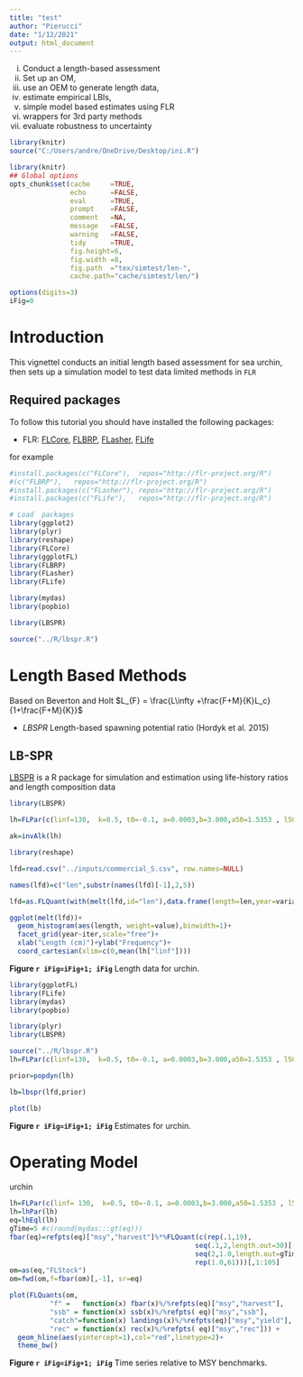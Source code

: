 ```yaml
---
title: "test"
author: "Pierucci"
date: "1/12/2021"
output: html_document
---
```

 i) Conduct a length-based assessment
 ii) Set up an OM, 
 iii) use an OEM to generate length data, 
 iv) estimate empirical LBIs, 
 v) simple model based estimates using FLR 
 vi) wrappers for 3rd party methods
 vii) evaluate robustness to uncertainty
 
```r
library(knitr)
source("C:/Users/andre/OneDrive/Desktop/ini.R")
```

```r
library(knitr)
## Global options
opts_chunk$set(cache     =TRUE,
               echo      =FALSE,
               eval      =TRUE,
               prompt    =FALSE,
               comment   =NA,
               message   =FALSE,
               warning   =FALSE,
               tidy      =TRUE,
               fig.height=6,
               fig.width =8,
               fig.path  ="tex/simtest/len-",
               cache.path="cache/simtest/len/")
```

```r
options(digits=3)
iFig=0
```


# Introduction

This vignettel conducts an initial length based assessment for sea urchin, then sets up a simulation model to test data limited methods in `FLR` 

## Required packages

To follow this tutorial you should have installed the following packages:

- FLR: [FLCore](http://www.flr-project.org/FLCore/), [FLBRP](http://www.flr-project.org/FLBRP/), [FLasher](http://www.flr-project.org/FLash/), [FLife](http://www.flr-project.org/FLife/)

for example

```r
#install.packages(c("FLCore"),  repos="http://flr-project.org/R")
#(c("FLBRP"),   repos="http://flr-project.org/R")
#install.packages(c("FLasher"), repos="http://flr-project.org/R")
#install.packages(c("FLife"),   repos="http://flr-project.org/R")
```

```r
# Load  packages
library(ggplot2)
library(plyr)
library(reshape)
library(FLCore)
library(ggplotFL)
library(FLBRP)
library(FLasher)
library(FLife)

library(mydas)
library(popbio)

library(LBSPR)

source("../R/lbspr.R")
```


# Length Based Methods

Based on Beverton and Holt  $L_{F} = \frac{L\infty +\frac{F+M}{K}L_c}{1+\frac{F+M}{K}}$

+ $LBSPR$ Length-based spawning potential ratio (Hordyk et al. 2015) 


## LB-SPR

[LBSPR](https://cran.r-project.org/web/packages/LBSPR/vignettes/LBSPR.html)
is a R package for simulation and estimation using life-history ratios and length composition data



```r
library(LBSPR)
```

```r
lh=FLPar(c(linf=130,  k=0.5, t0=-0.1, a=0.0003,b=3.000,a50=1.5353 , l50=66.5733 ),units="mm")

ak=invAlk(lh)  
```

```r
library(reshape)

lfd=read.csv("../inputs/commercial_S.csv", row.names=NULL)

names(lfd)=c("len",substr(names(lfd)[-1],2,5))

lfd=as.FLQuant(with(melt(lfd,id="len"),data.frame(length=len,year=variable,data=value)))[,names(lfd)[-1]]

ggplot(melt(lfd))+
  geom_histogram(aes(length, weight=value),binwidth=1)+
  facet_grid(year~iter,scale="free")+
  xlab("Length (cm)")+ylab("Frequency")+
  coord_cartesian(xlim=c(0,mean(lh["linf"])))
```

**Figure `r iFig=iFig+1; iFig`** Length data for urchin. 


```r
library(ggplotFL)
library(FLife)
library(mydas)
library(popbio)

library(plyr)
library(LBSPR)

source("../R/lbspr.R")
lh=FLPar(c(linf=130,  k=0.5, t0=-0.1, a=0.0003,b=3.000,a50=1.5353 , l50=66.5733 ),units="mm")

prior=popdyn(lh)

lb=lbspr(lfd,prior)  
```


```r
plot(lb)
```

**Figure `r iFig=iFig+1; iFig`** Estimates for urchin. 


# Operating Model

urchin

```r
lh=FLPar(c(linf= 130,  k=0.5, t0=-0.1, a=0.0003,b=3.000,a50=1.5353 , l50=66.5733 ),units="mm")
lh=lhPar(lh)
eq=lhEql(lh)
gTime=5 #c(round(mydas:::gt(eq)))
fbar(eq)=refpts(eq)["msy","harvest"]%*%FLQuant(c(rep(.1,19),
                                              seq(.1,2,length.out=30)[-30],
                                              seq(2,1.0,length.out=gTime)[-1],
                                              rep(1.0,61)))[,1:105]
om=as(eq,"FLStock")
om=fwd(om,f=fbar(om)[,-1], sr=eq)

```

```r
plot(FLQuants(om, 
          "f" =   function(x) fbar(x)%/%refpts(eq)["msy","harvest"], 
          "ssb" = function(x) ssb(x)%/%refpts( eq)["msy","ssb"], 
          "catch"=function(x) landings(x)%/%refpts(eq)["msy","yield"],
          "rec" = function(x) rec(x)%/%refpts( eq)["msy","rec"])) + 
  geom_hline(aes(yintercept=1),col="red",linetype=2)+
  theme_bw() 
```

**Figure `r iFig=iFig+1; iFig`** Time series relative to MSY benchmarks.
